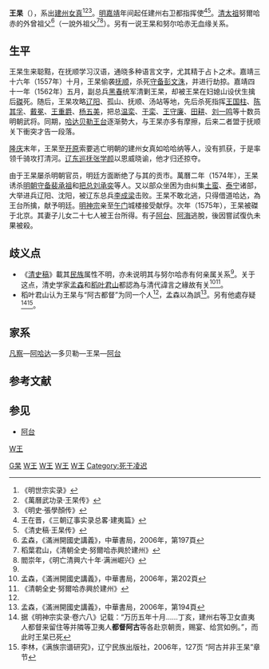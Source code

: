 {{Otheruses|王杲 (消歧義)|other=其他名为王杲的人物}}
'''王杲'''（{{Bd|1515年||1575年}}），系出[[建州女真|建州女真]]<ref>《明世宗实录》</ref><ref>《萬曆武功录·王杲传》</ref><ref>《明史·張學顏传》</ref>。[[明|明]][[嘉靖|嘉靖]]年间起任建州右卫都指挥使<ref>王在晋，《三朝辽事实录总畧·建夷篇》</ref><ref name="#1">《清史稿·王杲传》</ref>。[[清太祖|清太祖]]努爾哈赤的外曾祖父<ref>孟森，《滿洲開國史講義》，中華書局，2006年，第197頁</ref>（一說外祖父<ref name="#2">稻葉君山，《清朝全史·努爾哈赤興於建州》</ref><ref>閻崇年，《明亡清興六十年·满洲崛兴》</ref>）。另有一说王杲和努尔哈赤无血缘关系。

==生平==
王杲生来聪黠，在抚顺学习汉语，通晓多种语言文字，尤其精于占卜之术。嘉靖三十六年（1557年）十月，王杲偷袭[[抚顺|抚顺]]，杀死[[守备|守备]][[彭文洙|彭文洙]]，并进行劫掠。嘉靖四十一年（1562年）五月，副总兵[[黑春|黑春]]统军清剿王杲，却被王杲在妇媳山设伏生擒后[[凌迟|磔]]死。随后，王杲攻略[[辽阳市|辽阳]]、孤山、抚顺、汤站等地，先后杀死指挥[[王国柱|王国柱]]、[[陈其孚|陈其孚]]、[[戴冕|戴冕]]、[[王重爵|王重爵]]、[[杨五美|杨五美]]，把总[[温栾|温栾]]、[[于栾|于栾]]、[[王守廉|王守廉]]、[[田耕|田耕]]、[[刘一鸣|刘一鸣]]等十数员明朝武将。同期，[[哈达_(海西女真)|哈达]][[贝勒|贝勒]][[王台|王台]]逐渐勢大，与王杲亦多有摩擦，后来二者盟于抚顺关下衝突才告一段落。

[[隆庆|隆庆]]末年，王杲至[[开原|开原]]索要逃亡明朝的建州女真如哈哈纳等人，没有抓获，于是率领千骑攻打清河。[[辽东巡抚|辽东巡抚]][[张学颜|张学颜]]以恩威晓谕，他才归还掠夺。

由于王杲屡杀明朝官员，明廷方面断绝了与其的贡市。萬曆二年（1574年），王杲诱杀[[明朝|明朝]][[守备|守备]][[裴承祖|裴承祖]]和[[把总|把总]][[刘承奕|刘承奕]]等人。又以部众坐困为由纠集[[土蛮|土蛮]]、[[泰宁县|泰宁]]诸部，大举进兵辽阳、沈阳，被辽东总兵[[李成梁|李成梁]]击败。王杲不敢北逃，只得借道哈达，為王台所擒，献予明廷。[[明神宗|明神宗]]亲至[[午门|午门]]城楼接受献俘。次年（1575年），王杲被磔于北京。其妻子儿女二十七人被王台所得。有子[[阿台|阿台]]、[[阿海|阿海]]逃脫，後因嘗試復仇未果被殺。

==歧义点==
*《[[清史稿|清史稿]]》載其[[民族|民族]]属性不明，亦未说明其与努尔哈赤有何亲属关系<ref name="#1"/>。关于这点，清史学家[[孟森|孟森]]和[[稻叶君山|稻叶君山]]都認為与清代諱言之緣故有关<ref>孟森，《滿洲開國史講義》，中華書局，2006年，第202頁</ref><ref>《清朝全史·努爾哈赤興於建州》</ref>。
*稻叶君山认为王杲与“阿古都督”为同一个人<ref name="#2"/>，孟森以為誤<ref>孟森，《滿洲開國史講義》，中華書局，2006年，第194頁</ref>。另有他處存疑<ref> 据《明神宗实录·卷六八》记载：“万历五年十月……丁亥，建州右等卫女直夷人都督来留住等并隣等卫夷人'''都督阿古'''等各赴京朝贡，赐宴、给赏如例。”，而此时王杲已死</ref><ref>李林，《满族宗谱研究》，辽宁民族出版社，2006年，127页 “阿古并非王杲”章节</ref>。
==家系==
[[凡察|凡察]]—[[阿哈达|阿哈达]]—多贝勒—王杲—[[阿台|阿台]]

==参考文献==
{{Reflist}}

==参见==
*[[阿台|阿台]]

[[Category:王姓|G杲]]
[[Category:生年不详|W王]]
[[Category:1575年逝世|W王]]
[[category:明朝女真人|W王]]
[[Category:明朝都指挥使|W王]]
[[Category:明朝被处决者|W王]]
[[Category:死于凌迟|Category:死于凌迟]]